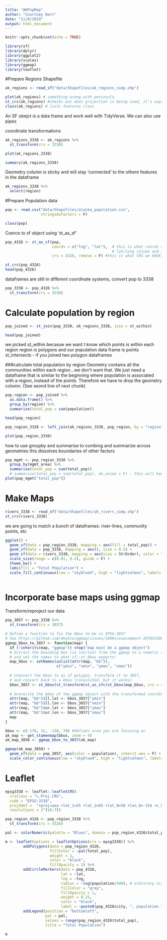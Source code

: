 ```yaml
---
title: "AKPopMap"
author: "Courtney Hart"
date: "11/8/2019"
output: html_document
---
```


```r
knitr::opts_chunk$set(echo = TRUE)
```

```r
library(sf)
library(dplyr)
library(ggplot2)
library(scales)
library(ggmap)
library(leaflet)
```


#Prepare Regions Shapefile

```r
ak_regions <- read_sf("data/Shapefiles/ak_regions_simp.shp")

plot(ak_regions) # something wrong with peninsula
st_crs(ak_regions) #checks out what projection is being used, it's unprojected 
class(ak_regions) # lists features class
```
An SF obejct is a data frame and work well with TidyVerse. We can also use pipes

coordinate transformations
```r
ak_regions_3338 <- ak_regions %>%
  st_transform(crs = 3338)

plot(ak_regions_3338)
```

```r
summary(ak_regions_3338)

```

Geometry column is sticky and will stay 'connected' to the othere features in the dataframe
```r
ak_regions_3338 %>% 
  select(region)
```


#Prepare Population data

```r
pop <- read.csv("data/Shapefiles/alaska_population.csv",
                stringsAsFactors = F)

class(pop)
```
Coerce to sf object using 'st_as_sf'

```r
pop_4326 <- st_as_sf(pop,
                     coords = c("lng", "lat"),  # this is what coords are removed 
                                                # lat/long colums and set to geometry
                     crs = 4326, remove = F) #this is what CRS we HAVE, not what we have

st_crs(pop_4326)
head(pop_4326)
```

dataframes are still in different coordinate systems, convert pop to 3338
```r
pop_3338 <- pop_4326 %>% 
  st_transform(crs = 3338)
```


# Calculate population by region

```r
pop_joined <- st_join(pop_3338, ak_regions_3338, join = st_within)

head(pop_joined)
```
we picked st_within becasue we want t know which points is within each region
region is polygons and our population data frame is points
    st_intersects - if you joined two polygon dataframes

###calculate total population by region
Geometry contains all the communities within each region...we don't want that. We just need a dataframe that is similar to the beginning where population is associated with a region, instead of the points. Therefore we have to drop the geometry column. (See seond line of next chunk)
    
```r
pop_region <- pop_joined %>% 
  as.data.frame() %>% 
  group_by(region) %>% 
  summarise(total_pop = sum(population))

head(pop_region)
```

```r
pop_region_3338 <- left_join(ak_regions_3338, pop_region, by = "region")

plot(pop_region_3338)
```

how to use groupby and summarise to combing and summarize across geometries
this dissolves boundaries of other factors
```r
pop_mgmt <- pop_region_3338 %>% 
  group_by(mgmt_area) %>% 
  summarise(total_pop = sum(total_pop))
  # summarise(total_pop = sum(total_pop), do_union = F) - this will keep the other boundaries, not dissolve
plot(pop_mgmt["total_pop"])
```


# Make Maps

```r
rivers_3338 <- read_sf("data/Shapefiles/ak_rivers_simp.shp")
st_crs(rivers_3338)

```

we are going to match a bunch of dataframes: river-lines, community points, etc
```r
ggplot() +
  geom_sf(data = pop_region_3338, mapping = aes(fill = total_pop)) +
  geom_sf(data = pop_3338, mapping = aes(), size = 0.5) +
  geom_sf(data = rivers_3338, mapping = aes(size = StrOrder), color = "black") +
  scale_size(range = c(0.01, 0.2), guide = F) +
  theme_bw() +
  labs(fill = "Total Population") +
  scale_fill_continuous(low = "skyblue4", high = "lightsalmon", labels = comma) #general custom color gradient
  
```


# Incorporate base maps using ggmap

Transform/reproject our data
```r
pop_3857 <- pop_3338 %>% 
  st_transform(crs = 3857)
```

```r
# Define a function to fix the bbox to be in EPSG:3857
# See https://github.com/dkahle/ggmap/issues/160#issuecomment-397055208
ggmap_bbox_to_3857 <- function(map) {
  if (!inherits(map, "ggmap")) stop("map must be a ggmap object")
  # Extract the bounding box (in lat/lon) from the ggmap to a numeric vector, 
  # and set the names to what sf::st_bbox expects:
  map_bbox <- setNames(unlist(attr(map, "bb")), 
                       c("ymin", "xmin", "ymax", "xmax"))
  
  # Coonvert the bbox to an sf polygon, transform it to 3857, 
  # and convert back to a bbox (convoluted, but it works)
  bbox_3857 <- st_bbox(st_transform(st_as_sfc(st_bbox(map_bbox, crs = 4326)), 3857))
  
  # Overwrite the bbox of the ggmap object with the transformed coordinates 
  attr(map, "bb")$ll.lat <- bbox_3857["ymin"]
  attr(map, "bb")$ll.lon <- bbox_3857["xmin"]
  attr(map, "bb")$ur.lat <- bbox_3857["ymax"]
  attr(map, "bb")$ur.lon <- bbox_3857["xmax"]
  map
}
```

```r
bbox <- c(-170, 52, -130, 70) #defines area you are focusing on
ak_map <- get_stamenmap(bbox, zoom = 4)
ak_map_3858 <- ggmap_bbox_to_3857(ak_map)
```

```r
ggmap(ak_map_3858) +
  geom_sf(data = pop_3857, aes(color = population), inherit.aes = F) +
  scale_color_continuous(low = "skyblue4", high = "lightsalmon", labels = comma)
```


# Leaflet

```r
epsg3338 <- leaflet::leafletCRS(
  crsClass = "L.Proj.CRS",
  code = "EPSG:3338",
  proj4def =  "+proj=aea +lat_1=55 +lat_2=65 +lat_0=50 +lon_0=-154 +x_0=0 +y_0=0 +ellps=GRS80 +towgs84=0,0,0,0,0,0,0 +units=m +no_defs",
  resolutions = 2^(16:7))
```

```r
pop_region_4326 <- pop_region_3338 %>% 
  st_transform(crs = 4326)
```

```r
pal <- colorNumeric(palette = "Blues", domain = pop_region_4326$total_pop)

m <- leaflet(options = leafletOptions(crs = epsg3338)) %>%
        addPolygons(data = pop_region_4326, 
                    fillColor = ~pal(total_pop),
                    weight = 1,
                    color = "black",
                    fillOpacity = 1) %>% 
        addCircleMarkers(data = pop_4326,
                         lat = ~lat,
                         lng = ~lng,
                         radius = ~log(population/500), # arbitrary scaling
                         fillColor = "gray",
                         fillOpacity = 1,
                         weight = 0.25,
                         color = "black",
                         label = ~paste0(pop_4326$city, ", population ", comma(pop_4326$population))) %>%
        addLegend(position = "bottomleft",
                  pal = pal,
                  values = range(pop_region_4326$total_pop),
                  title = "Total Population")

m
```

